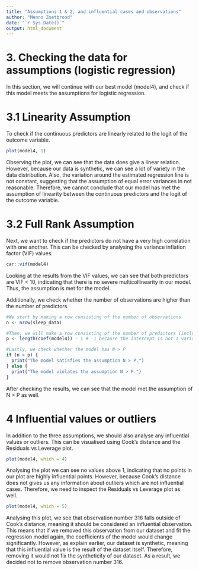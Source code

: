 ---
title: "Assumptions 1 & 2, and influential cases and observations"
author: "Menno Zoetbrood"
date: "`r Sys.Date()`"
output: html_document
---

# 3. Checking the data for assumptions (logistic regression)
In this section, we will continue with our best model (model4), and check if this model meets the assumptions for logistic regression.

# 3.1 Linearity Assumption
To check if the continuous predictors are linearly related to the logit of the outcome variable. 

```{r}
plot(model4, 1)
```

Observing the plot, we can see that the data does give a linear relation. However, because our data is synthetic, we can see a lot of variety in the data distribution. Also, the variation around the estimated regression line is not constant, suggesting that the assumption of equal error variances in not reasonable.
Therefore, we cannot conclude that our model has met the assumption of linearity between the continuous predictors and the logit of the outcome variable.

# 3.2 Full Rank Assumption
Next, we want to check if the predictors do not have a very high correlation with one another. This can be checked by analysing the variance inflation factor (VIF) values.

```{r}
car::vif(model4)
```

Looking at the results from the VIF values, we can see that both predictors are VIF < 10, indicating that there is no severe multicollinearity in our model. Thus, the assumption is met for the model.

Additionally, we check whether the number of observations are higher than the number of predictors.

```{r}
#We start by making a row consisting of the number of observations
n <- nrow(sleep_data)

#Then, we will make a row consisting of the number of predictors (including dummy variables for categorical variables)
p <- length(coef(model4)) - 1 # -1 because the intercept is not a variable

#Lastly, we check whether the model has N > P
if (n > p) {
  print("The model satisfies the assumption N > P.")
} else {
  print("The model violates the assumption N > P.")
}
```

After checking the results, we can see that the model met the assumption of N > P as well.

# 4 Influential values or outliers
In addition to the three assumptions, we should also analyse any influential values or outliers. This can be visualised using Cook's distance and the Residuals vs Leverage plot. 

```{r}
plot(model4, which = 4)
```

Analysing the plot we can see no values above 1, indicating that no points in our plot are highly influential points. However, because Cook's distance does not gives us any information about outliers which are not influential cases. Therefore, we need to inspect the Residuals vs Leverage plot as well.

```{r}
plot(model4, which = 5)
```

Analysing this plot, we see that observation number 316 falls outside of Cook's distance, meaning it should be considered an influential observation. This means that if we removed this observation from our dataset and fit the regression model again, the coefficients of the model would change significantly.
However, as explain earlier, our dataset is synthetic, meaning that this influential value is the result of the dataset itself. Therefore, removing it would not fix the syntheticity of our dataset. As a result, we decided not to remove observation number 316.